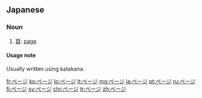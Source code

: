 ==Japanese==

===Noun===
{{ja-noun}}

# [[頁]]: [[page]]

====Usage note====
Usually written using katakana.

[[fr:ページ]]
[[ko:ページ]]
[[lo:ページ]]
[[lt:ページ]]
[[mg:ページ]]
[[ja:ページ]]
[[pt:ページ]]
[[ru:ページ]]
[[fi:ページ]]
[[sv:ページ]]
[[chr:ページ]]
[[tr:ページ]]
[[zh:ページ]]